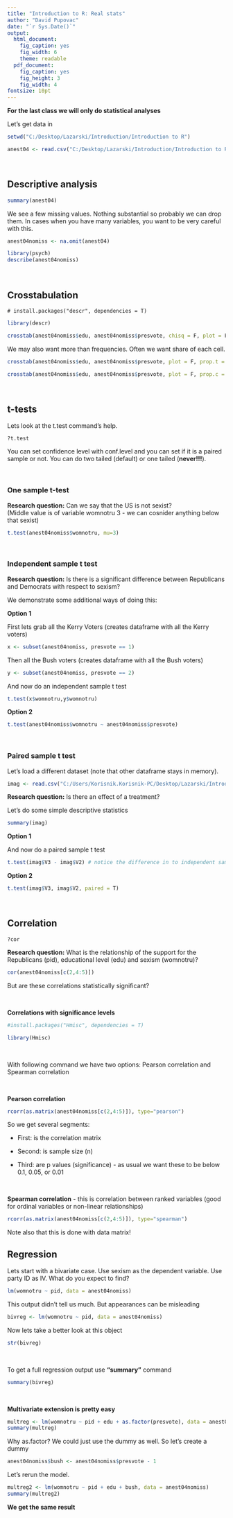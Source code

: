 ---
title: "Introduction to R: Real stats"
author: "David Pupovac"
date: "`r Sys.Date()`"
output:
  html_document:
    fig_caption: yes
    fig_width: 6
    theme: readable
  pdf_document:
    fig_caption: yes
    fig_height: 3
    fig_width: 4
fontsize: 10pt
---


**For the last class we will only do statistical analyses**

Let's get data in

```{R}
setwd("C:/Desktop/Lazarski/Introduction/Introduction to R")

anest04 <- read.csv("C:/Desktop/Lazarski/Introduction/Introduction to R/a02anes2004trimmed.csv")
```

<br>

## Descriptive analysis

```{R}
summary(anest04)
```

We see a few missing values.  Nothing substantial so probably we can drop them. In cases when you have many variables, you want to be very careful with this.

```{R}
anest04nomiss <- na.omit(anest04)

library(psych)
describe(anest04nomiss)
```

<br>

## Crosstabulation

```{}
# install.packages("descr", dependencies = T)
```

```{R}
library(descr)

crosstab(anest04nomiss$edu, anest04nomiss$presvote, chisq = F, plot = F)
```

We may also want more than frequencies.  Often we want share of each cell.

```{R}
crosstab(anest04nomiss$edu, anest04nomiss$presvote, plot = F, prop.t = T)

crosstab(anest04nomiss$edu, anest04nomiss$presvote, plot = F, prop.c = T)
```

<br>

## t-tests

Lets look at the t.test command's help.

```{}
?t.test
```

You can set confidence level with conf.level and you can set if it is a paired sample or not. You can do two tailed (default) or one tailed (**never!!!**).

<br>

### One sample t-test

**Research question:** Can we say that the US is not sexist?  
(Middle value is of variable womnotru  3 - we can cosnider anything below that sexist)

```{R}
t.test(anest04nomiss$womnotru, mu=3)
```

<br>

### Independent sample t test

**Research question:** Is there is a significant difference between Republicans and Democrats with respect to sexism?

We demonstrate some additional ways of doing this:

**Option  1**

First lets grab all the Kerry Voters  (creates dataframe with all the Kerry voters)
```{R}
x <- subset(anest04nomiss, presvote == 1)
```

Then all the Bush voters  (creates dataframe with all the Bush voters)
```{R}
y <- subset(anest04nomiss, presvote == 2)
```

And now do an independent sample t test
```{R}
t.test(x$womnotru,y$womnotru)
```

**Option 2**

```{R}
t.test(anest04nomiss$womnotru ~ anest04nomiss$presvote)
```

<br>

### Paired sample t test

Let's load a different dataset (note that other dataframe stays in memory).


```{R}
imag <- read.csv("C:/Users/Korisnik.Korisnik-PC/Desktop/Lazarski/Introduction to R/sixth_class_data/imaginationtherapy.csv", header = F)
```

**Research question:** Is there an effect of a treatment?

Let's do some simple descriptive statistics

```{R}
summary(imag)

```

**Option  1**

And now do a paired sample t test
```{R}
t.test(imag$V3 - imag$V2) # notice the difference in to independent samaple t test ( ~ vs. -)
```

**Option  2**

```{R}
t.test(imag$V3, imag$V2, paired = T)
```

<br>

## Correlation
```{}
?cor
```

**Research question:** What is the relationship of the support for the Republicans (pid), educational level (edu) and sexism (womnotru)?

```{R}
cor(anest04nomiss[c(2,4:5)])
```

But are these correlations statistically significant?

<br>

**Correlations with significance levels**

```{R}
#install.packages("Hmisc", dependencies = T)

library(Hmisc)
```

<br>

With following command we have two options: Pearson correlation and Spearman correlation

<br>

**Pearson correlation**

```{R}
rcorr(as.matrix(anest04nomiss[c(2,4:5)]), type="pearson") 
```

So we get  several segments:

-	First: is the correlation matrix

-	Second: is sample size (n)

-	Third: are p values (significance) - as usual we want these to be  below 0.1, 0.05, or 0.01

<br>

**Spearman correlation** - this is correlation between ranked variables (good for ordinal variables or non-linear relationships)

```{R}
rcorr(as.matrix(anest04nomiss[c(2,4:5)]), type="spearman")
```

Note also that this is done with data matrix!



## Regression

Lets start with a bivariate case.
Use sexism as the dependent variable.  Use party ID as IV.
What do you expect to find?

```{R}
lm(womnotru ~ pid, data = anest04nomiss)
```


This output didn't tell us much. But appearances can be misleading


```{R}
bivreg <- lm(womnotru ~ pid, data = anest04nomiss)
```

Now lets take a better look at this object

```{R}
str(bivreg)
```


<br>

To get a full regression output use **"summary"** command

```{R}
summary(bivreg)
```


<br>

**Multivariate extension is pretty easy**


```{R}
multreg <- lm(womnotru ~ pid + edu + as.factor(presvote), data = anest04nomiss)
summary(multreg)
```

Why as.factor?  We could just use the dummy as well. So let's create a dummy

```{R}
anest04nomiss$bush <- anest04nomiss$presvote - 1
```

Let's rerun the model.

```{R}
multreg2 <- lm(womnotru ~ pid + edu + bush, data = anest04nomiss)
summary(multreg2)
```

**We get the same result**
